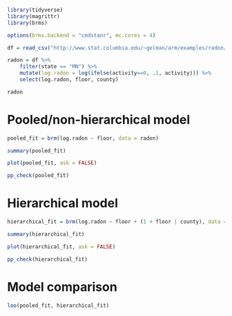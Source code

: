 ```r
library(tidyverse)
library(magrittr)
library(brms)

options(brms.backend = "cmdstanr", mc.cores = 4)
```

```r
df = read_csv("http://www.stat.columbia.edu/~gelman/arm/examples/radon/srrs2.dat")

radon = df %>%
    filter(state == "MN") %>%
    mutate(log.radon = log(ifelse(activity==0, .1, activity))) %>%
    select(log.radon, floor, county)

radon
```

# Pooled/non-hierarchical model

```r
pooled_fit = brm(log.radon ~ floor, data = radon)
```

```r
summary(pooled_fit)

plot(pooled_fit, ask = FALSE)

pp_check(pooled_fit)
```

# Hierarchical model

```r
hierarchical_fit = brm(log.radon ~ floor + (1 + floor | county), data = radon)
```

```r
summary(hierarchical_fit)

plot(hierarchical_fit, ask = FALSE)

pp_check(hierarchical_fit)
```

# Model comparison

```r
loo(pooled_fit, hierarchical_fit)
```

